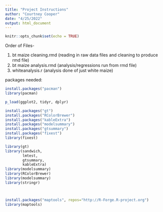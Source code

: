 ```yaml
---
title: "Project Instructions"
author: "Courtney Cooper"
date: "4/25/2022"
output: html_document
---
```


```r
knitr::opts_chunk$set(echo = TRUE)
```
Order of Files-

1. bt maize cleaning.rmd (reading in raw data files and cleaning to produce rmd file)
2. bt maize analysis.rmd (analysis/regressions run from rmd file)
3. whiteanalysis.r (analysis done of just white maize)

packages needed:

```r


install.packages("pacman")
library(pacman)

p_load(ggplot2, tidyr, dplyr)

install.packages("gt")
install.packages("RColorBrewer")
install.packages("kableExtra")
install.packages("modelsummary")
install.packages("gtsummary")
install.packages("fixest")
library(fixest)

library(gt)
library(sandwich,
        lmtest,
        gtsummary,
        kableExtra)
library(modelsummary)
library(RColorBrewer)
library(modelsummary)
library(stringr)



install.packages("maptools", repos="http://R-Forge.R-project.org")
library(maptools)




```

